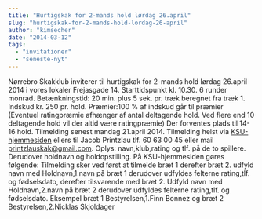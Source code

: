 ```yaml
---
title: "Hurtigskak for 2-mands hold lørdag 26.april"
slug: "hurtigskak-for-2-mands-hold-lordag-26-april"
author: "kimsecher"
date: "2014-03-12"
tags: 
  - "invitationer"
  - "seneste-nyt"
---
```


Nørrebro Skakklub inviterer til hurtigskak for 2-mands hold lørdag 26.april 2014 i vores lokaler Frejasgade 14. Starttidspunkt kl. 10.30. 6 runder monrad. Betænkningstid: 20 min. plus 5 sek. pr. træk beregnet fra træk 1. Indskud kr. 250 pr. hold. Præmier:100 % af indskud går til præmier (Eventuel ratingpræmie afhænger af antal deltagende hold. Ved flere end 10 deltagende hold vil der altid være ratingpræmie) Der forventes plads til 14-16 hold. Tilmelding senest mandag 21.april 2014. Tilmelding helst via [KSU-hjemmesiden](http://ksu.dk/kalender/dotnet/viskalender.aspx?id=1324) ellers til Jacob Printzlau tlf. 60 63 00 45 eller mail printzlauskak@gmail.com. Oplys: navn,klub,rating og tlf. på de to spillere. Derudover holdnavn og holdopstilling. På KSU-hjemmesiden gøres følgende: Tilmelding sker ved først at tilmelde bræt 1 derefter bræt 2. udfyld navn med Holdnavn,1.navn på bræt 1 derudover udfyldes felterne rating,tlf. og fødselsdato, derefter tilsvarende med bræt 2. Udfyld navn med Holdnavn,2.navn på bræt 2 derudover udfyldes felterne rating,tlf. og fødselsdato. Eksempel bræt 1 Bestyrelsen,1.Finn Bonnez og bræt 2 Bestyrelsen,2.Nicklas Skjoldager
